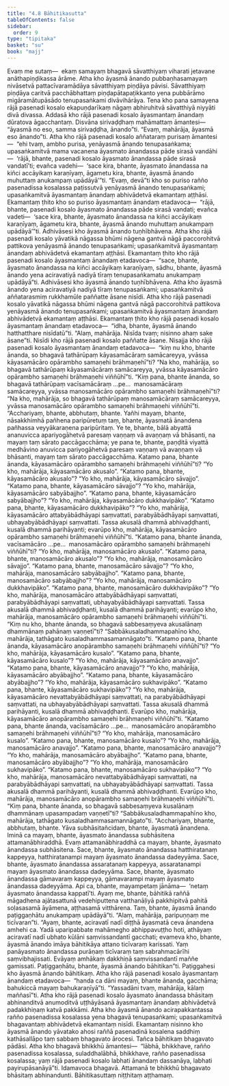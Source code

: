 ```yaml
---
title: "4.8 Bāhitikasutta"
tableOfContents: false
sidebar:
  order: 9
type: "tipitaka"
basket: "su"
book: "majj"
---
```



<DynamicBreadcrumb />

<Division number="358" book="majj">

<Paragraph number="1055" book="majj">
Evaṃ me sutaṃ—  ekaṃ samayaṃ bhagavā sāvatthiyaṃ viharati jetavane anāthapiṇḍikassa ārāme. Atha kho āyasmā ānando pubbaṇhasamayaṃ nivāsetvā pattacīvaramādāya sāvatthiyaṃ piṇḍāya pāvisi. Sāvatthiyaṃ piṇḍāya caritvā pacchābhattaṃ piṇḍapātapaṭikkanto yena pubbārāmo migāramātupāsādo tenupasaṅkami divāvihārāya. Tena kho pana samayena rājā pasenadi kosalo ekapuṇḍarīkaṃ nāgaṃ abhiruhitvā sāvatthiyā niyyāti divā divassa. Addasā kho rājā pasenadi kosalo āyasmantaṃ ānandaṃ dūratova āgacchantaṃ. Disvāna sirivaḍḍhaṃ mahāmattaṃ āmantesi—  “āyasmā no eso, samma sirivaḍḍha, ānando”ti. “Evaṃ, mahārāja, āyasmā eso ānando”ti.
</Paragraph>

<Paragraph number="1056" book="majj">
Atha kho rājā pasenadi kosalo aññataraṃ purisaṃ āmantesi—  “ehi tvaṃ, ambho purisa, yenāyasmā ānando tenupasaṅkama; upasaṅkamitvā mama vacanena āyasmato ānandassa pāde sirasā vandāhi—  ‘rājā, bhante, pasenadi kosalo āyasmato ānandassa pāde sirasā vandatī’ti; evañca vadehi—  ‘sace kira, bhante, āyasmato ānandassa na kiñci accāyikaṃ karaṇīyaṃ, āgametu kira, bhante, āyasmā ānando muhuttaṃ anukampaṃ upādāyā’”ti. “Evaṃ, devā”ti kho so puriso rañño pasenadissa kosalassa paṭissutvā yenāyasmā ānando tenupasaṅkami; upasaṅkamitvā āyasmantaṃ ānandaṃ abhivādetvā ekamantaṃ aṭṭhāsi. Ekamantaṃ ṭhito kho so puriso āyasmantaṃ ānandaṃ etadavoca—  “rājā, bhante, pasenadi kosalo āyasmato ānandassa pāde sirasā vandati; evañca vadeti—  ‘sace kira, bhante, āyasmato ānandassa na kiñci accāyikaṃ karaṇīyaṃ, āgametu kira, bhante, āyasmā ānando muhuttaṃ anukampaṃ upādāyā’”ti. Adhivāsesi kho āyasmā ānando tuṇhībhāvena.
</Paragraph>

<Paragraph number="1057" book="majj">
Atha kho rājā pasenadi kosalo yāvatikā nāgassa bhūmi nāgena gantvā nāgā paccorohitvā pattikova yenāyasmā ānando tenupasaṅkami; upasaṅkamitvā āyasmantaṃ ānandaṃ abhivādetvā ekamantaṃ aṭṭhāsi. Ekamantaṃ ṭhito kho rājā pasenadi kosalo āyasmantaṃ ānandaṃ etadavoca—  “sace, bhante, āyasmato ānandassa na kiñci accāyikaṃ karaṇīyaṃ, sādhu, bhante, āyasmā ānando yena aciravatiyā nadiyā tīraṃ tenupasaṅkamatu anukampaṃ upādāyā”ti. Adhivāsesi kho āyasmā ānando tuṇhībhāvena.
</Paragraph>

</Division>
<Division number="359" book="majj">

<Paragraph number="1058" book="majj">
Atha kho āyasmā ānando yena aciravatiyā nadiyā tīraṃ tenupasaṅkami; upasaṅkamitvā aññatarasmiṃ rukkhamūle paññatte āsane nisīdi. Atha kho rājā pasenadi kosalo yāvatikā nāgassa bhūmi nāgena gantvā nāgā paccorohitvā pattikova yenāyasmā ānando tenupasaṅkami; upasaṅkamitvā āyasmantaṃ ānandaṃ abhivādetvā ekamantaṃ aṭṭhāsi. Ekamantaṃ ṭhito kho rājā pasenadi kosalo āyasmantaṃ ānandaṃ etadavoca—  “idha, bhante, āyasmā ānando hatthatthare nisīdatū”ti. “Alaṃ, mahārāja. Nisīda tvaṃ; nisinno ahaṃ sake āsane”ti. Nisīdi kho rājā pasenadi kosalo paññatte āsane. Nisajja kho rājā pasenadi kosalo āyasmantaṃ ānandaṃ etadavoca—  “kiṃ nu kho, bhante ānanda, so bhagavā tathārūpaṃ kāyasamācāraṃ samācareyya, yvāssa kāyasamācāro opārambho samaṇehi brāhmaṇehī”ti? “Na kho, mahārāja, so bhagavā tathārūpaṃ kāyasamācāraṃ samācareyya, yvāssa kāyasamācāro opārambho samaṇehi brāhmaṇehi viññūhī”ti.
</Paragraph>

<Paragraph number="1059" book="majj">
“Kiṃ pana, bhante ānanda, so bhagavā tathārūpaṃ vacīsamācāraṃ …pe…  manosamācāraṃ samācareyya, yvāssa manosamācāro opārambho samaṇehi brāhmaṇehī”ti? “Na kho, mahārāja, so bhagavā tathārūpaṃ manosamācāraṃ samācareyya, yvāssa manosamācāro opārambho samaṇehi brāhmaṇehi viññūhī”ti.
</Paragraph>

<Paragraph number="1060" book="majj">
“Acchariyaṃ, bhante, abbhutaṃ, bhante. Yañhi mayaṃ, bhante, nāsakkhimhā pañhena paripūretuṃ taṃ, bhante, āyasmatā ānandena pañhassa veyyākaraṇena paripūritaṃ. Ye te, bhante, bālā abyattā ananuvicca apariyogāhetvā paresaṃ vaṇṇaṃ vā avaṇṇaṃ vā bhāsanti, na mayaṃ taṃ sārato paccāgacchāma; ye pana te, bhante, paṇḍitā viyattā medhāvino anuvicca pariyogāhetvā paresaṃ vaṇṇaṃ vā avaṇṇaṃ vā bhāsanti, mayaṃ taṃ sārato paccāgacchāma.
</Paragraph>

</Division>
<Division number="360" book="majj">

<Paragraph number="1061" book="majj">
Katamo pana, bhante ānanda, kāyasamācāro opārambho samaṇehi brāhmaṇehi viññūhī”ti? “Yo kho, mahārāja, kāyasamācāro akusalo”.
</Paragraph>

<Paragraph number="1062" book="majj">
“Katamo pana, bhante, kāyasamācāro akusalo”? “Yo kho, mahārāja, kāyasamācāro sāvajjo”.
</Paragraph>

<Paragraph number="1063" book="majj">
“Katamo pana, bhante, kāyasamācāro sāvajjo”? “Yo kho, mahārāja, kāyasamācāro sabyābajjho”.
</Paragraph>

<Paragraph number="1064" book="majj">
“Katamo pana, bhante, kāyasamācāro sabyābajjho”? “Yo kho, mahārāja, kāyasamācāro dukkhavipāko”.
</Paragraph>

<Paragraph number="1065" book="majj">
“Katamo pana, bhante, kāyasamācāro dukkhavipāko”? “Yo kho, mahārāja, kāyasamācāro attabyābādhāyapi saṃvattati, parabyābādhāyapi saṃvattati, ubhayabyābādhāyapi saṃvattati. Tassa akusalā dhammā abhivaḍḍhanti, kusalā dhammā parihāyanti; evarūpo kho, mahārāja, kāyasamācāro opārambho samaṇehi brāhmaṇehi viññūhī”ti.
</Paragraph>

<Paragraph number="1066" book="majj">
“Katamo pana, bhante ānanda, vacīsamācāro …pe…  manosamācāro opārambho samaṇehi brāhmaṇehi viññūhī”ti? “Yo kho, mahārāja, manosamācāro akusalo”.
</Paragraph>

<Paragraph number="1067" book="majj">
“Katamo pana, bhante, manosamācāro akusalo”? “Yo kho, mahārāja, manosamācāro sāvajjo”.
</Paragraph>

<Paragraph number="1068" book="majj">
“Katamo pana, bhante, manosamācāro sāvajjo”? “Yo kho, mahārāja, manosamācāro sabyābajjho”.
</Paragraph>

<Paragraph number="1069" book="majj">
“Katamo pana, bhante, manosamācāro sabyābajjho”? “Yo kho, mahārāja, manosamācāro dukkhavipāko”.
</Paragraph>

<Paragraph number="1070" book="majj">
“Katamo pana, bhante, manosamācāro dukkhavipāko”? “Yo kho, mahārāja, manosamācāro attabyābādhāyapi saṃvattati, parabyābādhāyapi saṃvattati, ubhayabyābādhāyapi saṃvattati. Tassa akusalā dhammā abhivaḍḍhanti, kusalā dhammā parihāyanti; evarūpo kho, mahārāja, manosamācāro opārambho samaṇehi brāhmaṇehi viññūhī”ti.
</Paragraph>

<Paragraph number="1071" book="majj">
“Kiṃ nu kho, bhante ānanda, so bhagavā sabbesaṃyeva akusalānaṃ dhammānaṃ pahānaṃ vaṇṇetī”ti? “Sabbākusaladhammapahīno kho, mahārāja, tathāgato kusaladhammasamannāgato”ti.
</Paragraph>

</Division>
<Division number="361" book="majj">

<Paragraph number="1072" book="majj">
“Katamo pana, bhante ānanda, kāyasamācāro anopārambho samaṇehi brāhmaṇehi viññūhī”ti? “Yo kho, mahārāja, kāyasamācāro kusalo”.
</Paragraph>

<Paragraph number="1073" book="majj">
“Katamo pana, bhante, kāyasamācāro kusalo”? “Yo kho, mahārāja, kāyasamācāro anavajjo”.
</Paragraph>

<Paragraph number="1074" book="majj">
“Katamo pana, bhante, kāyasamācāro anavajjo”? “Yo kho, mahārāja, kāyasamācāro abyābajjho”.
</Paragraph>

<Paragraph number="1075" book="majj">
“Katamo pana, bhante, kāyasamācāro abyābajjho”? “Yo kho, mahārāja, kāyasamācāro sukhavipāko”.
</Paragraph>

<Paragraph number="1076" book="majj">
“Katamo pana, bhante, kāyasamācāro sukhavipāko”? “Yo kho, mahārāja, kāyasamācāro nevattabyābādhāyapi saṃvattati, na parabyābādhāyapi saṃvattati, na ubhayabyābādhāyapi saṃvattati. Tassa akusalā dhammā parihāyanti, kusalā dhammā abhivaḍḍhanti. Evarūpo kho, mahārāja, kāyasamācāro anopārambho samaṇehi brāhmaṇehi viññūhī”ti.
</Paragraph>

<Paragraph number="1077" book="majj">
“Katamo pana, bhante ānanda, vacīsamācāro …pe…  manosamācāro anopārambho samaṇehi brāhmaṇehi viññūhī”ti? “Yo kho, mahārāja, manosamācāro kusalo”.
</Paragraph>

<Paragraph number="1078" book="majj">
“Katamo pana, bhante, manosamācāro kusalo”? “Yo kho, mahārāja, manosamācāro anavajjo”.
</Paragraph>

<Paragraph number="1079" book="majj">
“Katamo pana, bhante, manosamācāro anavajjo”? “Yo kho, mahārāja, manosamācāro abyābajjho”.
</Paragraph>

<Paragraph number="1080" book="majj">
“Katamo pana, bhante, manosamācāro abyābajjho”? “Yo kho, mahārāja, manosamācāro sukhavipāko”.
</Paragraph>

<Paragraph number="1081" book="majj">
“Katamo pana, bhante, manosamācāro sukhavipāko”? “Yo kho, mahārāja, manosamācāro nevattabyābādhāyapi saṃvattati, na parabyābādhāyapi saṃvattati, na ubhayabyābādhāyapi saṃvattati. Tassa akusalā dhammā parihāyanti, kusalā dhammā abhivaḍḍhanti. Evarūpo kho, mahārāja, manosamācāro anopārambho samaṇehi brāhmaṇehi viññūhī”ti.
</Paragraph>

<Paragraph number="1082" book="majj">
“Kiṃ pana, bhante ānanda, so bhagavā sabbesaṃyeva kusalānaṃ dhammānaṃ upasampadaṃ vaṇṇetī”ti? “Sabbākusaladhammapahīno kho, mahārāja, tathāgato kusaladhammasamannāgato”ti.
</Paragraph>

</Division>
<Division number="362" book="majj">

<Paragraph number="1083" book="majj">
“Acchariyaṃ, bhante, abbhutaṃ, bhante. Yāva subhāsitañcidaṃ, bhante, āyasmatā ānandena. Iminā ca mayaṃ, bhante, āyasmato ānandassa subhāsitena attamanābhiraddhā. Evaṃ attamanābhiraddhā ca mayaṃ, bhante, āyasmato ānandassa subhāsitena. Sace, bhante, āyasmato ānandassa hatthiratanaṃ kappeyya, hatthiratanampi mayaṃ āyasmato ānandassa dadeyyāma. Sace, bhante, āyasmato ānandassa assaratanaṃ kappeyya, assaratanampi mayaṃ āyasmato ānandassa dadeyyāma. Sace, bhante, āyasmato ānandassa gāmavaraṃ kappeyya, gāmavarampi mayaṃ āyasmato ānandassa dadeyyāma. Api ca, bhante, mayampetaṃ jānāma—  ‘netaṃ āyasmato ānandassa kappatī’ti. Ayaṃ me, bhante, bāhitikā raññā māgadhena ajātasattunā vedehiputtena vatthanāḷiyā pakkhipitvā pahitā soḷasasamā āyāmena, aṭṭhasamā vitthārena. Taṃ, bhante, āyasmā ānando paṭiggaṇhātu anukampaṃ upādāyā”ti. “Alaṃ, mahārāja, paripuṇṇaṃ me ticīvaran”ti.
</Paragraph>

<Paragraph number="1084" book="majj">
“Ayaṃ, bhante, aciravatī nadī diṭṭhā āyasmatā ceva ānandena amhehi ca. Yadā uparipabbate mahāmegho abhippavuṭṭho hoti, athāyaṃ aciravatī nadī ubhato kūlāni saṃvissandantī gacchati; evameva kho, bhante, āyasmā ānando imāya bāhitikāya attano ticīvaraṃ karissati. Yaṃ panāyasmato ānandassa purāṇaṃ ticīvaraṃ taṃ sabrahmacārīhi saṃvibhajissati. Evāyaṃ amhākaṃ dakkhiṇā saṃvissandantī maññe gamissati. Paṭiggaṇhātu, bhante, āyasmā ānando bāhitikan”ti. Paṭiggahesi kho āyasmā ānando bāhitikaṃ.
</Paragraph>

<Paragraph number="1085" book="majj">
Atha kho rājā pasenadi kosalo āyasmantaṃ ānandaṃ etadavoca—  “handa ca dāni mayaṃ, bhante ānanda, gacchāma; bahukiccā mayaṃ bahukaraṇīyā”ti. “Yassadāni tvaṃ, mahārāja, kālaṃ maññasī”ti. Atha kho rājā pasenadi kosalo āyasmato ānandassa bhāsitaṃ abhinanditvā anumoditvā uṭṭhāyāsanā āyasmantaṃ ānandaṃ abhivādetvā padakkhiṇaṃ katvā pakkāmi.
</Paragraph>

</Division>
<Division number="363" book="majj">

<Paragraph number="1086" book="majj">
Atha kho āyasmā ānando acirapakkantassa rañño pasenadissa kosalassa yena bhagavā tenupasaṅkami; upasaṅkamitvā bhagavantaṃ abhivādetvā ekamantaṃ nisīdi. Ekamantaṃ nisinno kho āyasmā ānando yāvatako ahosi raññā pasenadinā kosalena saddhiṃ kathāsallāpo taṃ sabbaṃ bhagavato ārocesi. Tañca bāhitikaṃ bhagavato pādāsi. Atha kho bhagavā bhikkhū āmantesi—  “lābhā, bhikkhave, rañño pasenadissa kosalassa, suladdhalābhā, bhikkhave, rañño pasenadissa kosalassa; yaṃ rājā pasenadi kosalo labhati ānandaṃ dassanāya, labhati payirupāsanāyā”ti.
</Paragraph>

<Paragraph number="1087" book="majj">
Idamavoca bhagavā. Attamanā te bhikkhū bhagavato bhāsitaṃ abhinandunti.

</Paragraph>
</Division>

<Paragraph number="1088" type="center" book="majj">
Bāhitikasuttaṃ niṭṭhitaṃ aṭṭhamaṃ.
</Paragraph>